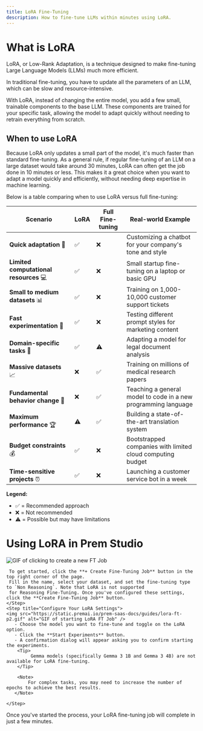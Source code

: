 ```yaml
---
title: LoRA Fine-Tuning
description: How to fine-tune LLMs within minutes using LoRA.
---
```


# What is LoRA

LoRA, or Low-Rank Adaptation, is a technique designed to make fine-tuning Large Language Models (LLMs) much more efficient.

In traditional fine-tuning, you have to update all the parameters of an LLM, which can be slow and resource-intensive.

With LoRA, instead of changing the entire model, you add a few small, trainable components to the base LLM. These components are trained for your specific task, 
allowing the model to adapt quickly without needing to retrain everything from scratch.

## When to use LoRA

Because LoRA only updates a small part of the model, it's much faster than standard fine-tuning. 
As a general rule, if regular fine-tuning of an LLM on a large dataset would take around 30 minutes, 
LoRA can often get the job done in 10 minutes or less. This makes it a great choice when you want to 
adapt a model quickly and efficiently, without needing deep expertise in machine learning.

Below is a table comparing when to use LoRA versus full fine-tuning:

| Scenario | LoRA | Full Fine-tuning | Real-world Example |
|----------|---------|-------------------|-------------------|
| **Quick adaptation** 🚀 | ✅ | ❌ | Customizing a chatbot for your company's tone and style |
| **Limited computational resources** 💻 | ✅ | ❌ | Small startup fine-tuning on a laptop or basic GPU |
| **Small to medium datasets** 📊 | ✅ | ❌ | Training on 1,000-10,000 customer support tickets |
| **Fast experimentation** 🧪 | ✅ | ❌ | Testing different prompt styles for marketing content |
| **Domain-specific tasks** 🎯 | ✅ | ⚠️ | Adapting a model for legal document analysis |
| **Massive datasets** 📈 | ❌ | ✅ | Training on millions of medical research papers |
| **Fundamental behavior change** 🔄 | ❌ | ✅ | Teaching a general model to code in a new programming language |
| **Maximum performance** 🏆 | ⚠️ | ✅ | Building a state-of-the-art translation system |
| **Budget constraints** 💰 | ✅ | ❌ | Bootstrapped companies with limited cloud computing budget |
| **Time-sensitive projects** ⏰ | ✅ | ❌ | Launching a customer service bot in a week |

**Legend:**
- ✅ = Recommended approach
- ❌ = Not recommended
- ⚠️ = Possible but may have limitations


# Using LoRA in Prem Studio

<Steps>
    <Step title="Create a New Fine-Tuning Job">
    <img src="https://static.premai.io/prem-saas-docs/guides/lora-ft-p1.gif" alt="GIF of clicking to create a new FT Job" />

     To get started, click the **+ Create Fine-Tuning Job** button in the top right corner of the page.
     Fill in the name, select your dataset, and set the fine-tuning type to `Non Reasoning`. Note that LoRA is not supported
     for Reasoning Fine-Tuning. Once you've configured these settings, click the **Create Fine-Tuning Job** button.
    </Step>
    <Step title="Configure Your LoRA Settings">
    <img src="https://static.premai.io/prem-saas-docs/guides/lora-ft-p2.gif" alt="GIF of starting LoRA FT Job" />
       - Choose the model you want to fine-tune and toggle on the LoRA option.
       - Click the **Start Experiments** button.
       - A confirmation dialog will appear asking you to confirm starting the experiments.
        <Tip>
             Gemma models (specifically Gemma 3 1B and Gemma 3 4B) are not available for LoRA fine-tuning.
        </Tip>

        <Note>
            For complex tasks, you may need to increase the number of epochs to achieve the best results.
       </Note>

    </Step>

</Steps>

Once you've started the process, your LoRA fine-tuning job will complete in just a few minutes. 

